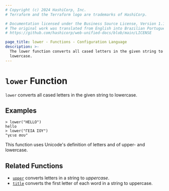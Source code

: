 ```yaml
---
# Copyright (c) 2024 HashiCorp, Inc.
# Terraform and the Terraform logo are trademarks of HashiCorp.

# Documentation licensed under the Business Source License, Version 1.1.
# The original work was translated from English into Brazilian Portuguese.
# https://github.com/hashicorp/web-unified-docs/blob/main/LICENSE

page_title: lower - Functions - Configuration Language
description: >-
  The lower function converts all cased letters in the given string to
  lowercase.
---
```


# `lower` Function

`lower` converts all cased letters in the given string to lowercase.

## Examples

```
> lower("HELLO")
hello
> lower("ΓΕΙΑ ΣΟΥ")
"γεια σου"
```

This function uses Unicode's definition of letters and of upper- and lowercase.

## Related Functions

* [`upper`](/terraform/language/functions/upper) converts letters in a string to _uppercase_.
* [`title`](/terraform/language/functions/title) converts the first letter of each word in a string to uppercase.
